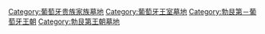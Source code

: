 [[Category:葡萄牙贵族家族墓地|Category:葡萄牙贵族家族墓地]]
[[Category:葡萄牙王室墓地|Category:葡萄牙王室墓地]]
[[Category:勃艮第－葡萄牙王朝|Category:勃艮第－葡萄牙王朝]]
[[Category:勃艮第王朝墓地|Category:勃艮第王朝墓地]]